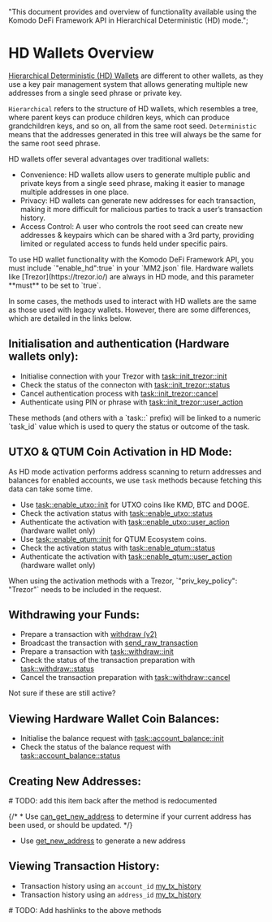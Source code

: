   "This document provides and overview of functionality available using the Komodo DeFi Framework API in Hierarchical Deterministic (HD) mode.";

# HD Wallets Overview

[Hierarchical Deterministic (HD) Wallets](https://atomicdex.io/en/blog/hd-wallet/) are different to other wallets, as they use a key pair management system that allows generating multiple new addresses from a single seed phrase or private key.

`Hierarchical` refers to the structure of HD wallets, which resembles a tree, where parent keys can produce children keys, which can produce grandchildren keys, and so on, all from the same root seed.
`Deterministic` means that the addresses generated in this tree will always be the same for the same root seed phrase.

HD wallets offer several advantages over traditional wallets:

*   Convenience: HD wallets allow users to generate multiple public and private keys from a single seed phrase, making it easier to manage multiple addresses in one place.
*   Privacy: HD wallets can generate new addresses for each transaction, making it more difficult for malicious parties to track a user’s transaction history.
*   Access Control: A user who controls the root seed can create new addresses & keypairs which can be shared with a 3rd party, providing limited or regulated access to funds held under specific pairs.

<Note type="info">
  To use HD wallet functionality with the Komodo DeFi Framework API, you must include `"enable_hd":true` in your `MM2.json` file.
  Hardware wallets like [Trezor](https://trezor.io/) are always in HD mode, and this parameter **must** to be set to `true`.
</Note>

In some cases, the methods used to interact with HD wallets are the same as those used with legacy wallets. However, there are some differences, which are detailed in the links below.

## Initialisation and authentication (Hardware wallets only):

*   Initialise connection with your Trezor with [task::init\_trezor::init](/komodo-defi-framework/api/v20-dev/task_init_trezor/#init)
*   Check the status of the connecton with [task::init\_trezor::status](/komodo-defi-framework/api/v20-dev/task_init_trezor/#status)
*   Cancel authentication process with [task::init\_trezor::cancel](/komodo-defi-framework/api/v20-dev/task_init_trezor/#cancel)
*   Authenticate using PIN or phrase with [task::init\_trezor::user\_action](/komodo-defi-framework/api/v20-dev/task_init_trezor/#user-action)

<Note>
  These methods (and others with a `task::` prefix) will be linked to a numeric
  `task_id` value which is used to query the status or outcome of the task.
</Note>

## UTXO & QTUM Coin Activation in HD Mode:

As HD mode activation performs address scanning to return addresses and balances for enabled accounts, we use `task` methods because fetching this data can take some time.

*   Use [task::enable\_utxo::init](/komodo-defi-framework/api/v20-dev/task_enable_utxo/#init) for UTXO coins like KMD, BTC and DOGE.
*   Check the activation status with [task::enable\_utxo::status](/komodo-defi-framework/api/v20-dev/task_enable_utxo/#status)
*   Authenticate the activation with [task::enable\_utxo::user\_action](/komodo-defi-framework/api/v20-dev/task_enable_utxo/#user-action) (hardware wallet only)
*   Use [task::enable\_qtum::init](/komodo-defi-framework/api/v20-dev/task_enable_qtum/#init) for QTUM Ecosystem coins.
*   Check the activation status with [task::enable\_qtum::status](/komodo-defi-framework/api/v20-dev/task_enable_qtum/#status)
*   Authenticate the activation with [task::enable\_qtum::user\_action](/komodo-defi-framework/api/v20-dev/task_enable_qtum/#user-action) (hardware wallet only)

<Note>
  When using the activation methods with a Trezor, `"priv_key_policy": "Trezor"` needs to be included in the request.
</Note>

## Withdrawing your Funds:

*   Prepare a transaction with [withdraw (v2)](/komodo-defi-framework/api/v20/withdraw/#withdraw)
*   Broadcast the transaction with [send\_raw\_transaction](/komodo-defi-framework/api/legacy/send_raw_transaction/#send-raw-transaction)
*   Prepare a transaction with [task::withdraw::init](/komodo-defi-framework/api/v20-dev/task_withdraw/#init)
*   Check the status of the transaction preparation with [task::withdraw::status](/komodo-defi-framework/api/v20-dev/task_withdraw/#status)
*   Cancel the transaction preparation with [task::withdraw::cancel](/komodo-defi-framework/api/v20-dev/task_withdraw/#cancel)

<DevComment>
  Not sure if these are still active?
</DevComment>

## Viewing Hardware Wallet Coin Balances:

*   Initialise the balance request with [task::account\_balance::init](/komodo-defi-framework/api/v20-dev/task_account_balance/#init)
*   Check the status of the balance request with [task::account\_balance::status](/komodo-defi-framework/api/v20-dev/task_account_balance/#status)

## Creating New Addresses:

<DevComment>
  # TODO: add this item back after the method is redocumented

  {/* *   Use [can\_get\_new\_address](/komodo-defi-framework/api/v20-dev/hd_address_management/#can-get-new-address) to determine if your current address has been used, or should be updated. */}
</DevComment>

*   Use [get\_new\_address](/komodo-defi-framework/api/v20-dev/hd_address_management/#get-new-address) to generate a new address

## Viewing Transaction History:

*   Transaction history using an `account_id` [my\_tx\_history](/komodo-defi-framework/api/v20/my_tx_history/)
*   Transaction history using an `address_id` [my\_tx\_history](/komodo-defi-framework/api/v20/my_tx_history/)

<DevComment>
  # TODO: Add hashlinks to the above methods
</DevComment>
